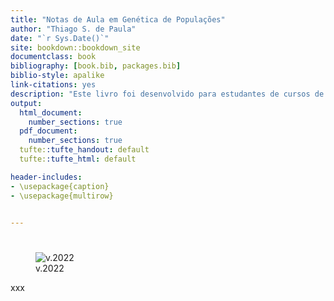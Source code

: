 ```yaml
--- 
title: "Notas de Aula em Genética de Populações"
author: "Thiago S. de Paula"
date: "`r Sys.Date()`"
site: bookdown::bookdown_site
documentclass: book
bibliography: [book.bib, packages.bib]
biblio-style: apalike
link-citations: yes
description: "Este livro foi desenvolvido para estudantes de cursos de Genética de Populações da Graduação e Pós-Graduação."
output:
  html_document:
    number_sections: true
  pdf_document:
    number_sections: true
  tufte::tufte_handout: default
  tufte::tufte_html: default

header-includes: 
- \usepackage{caption}
- \usepackage{multirow}


---
```




# {-}

![v.2022](figs/capa_v.2022.svg)

xxx

